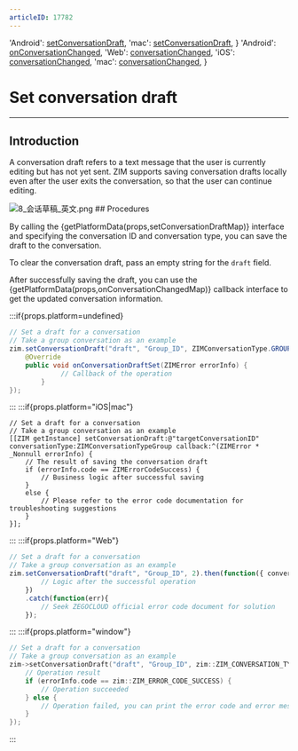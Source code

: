 ```yaml
---
articleID: 17782
---
```



  'Android': <a href='@setConversationDraft' target='_blank'>setConversationDraft</a>,
  'mac': <a href='https://docs.zegocloud.com/article/api?doc=zim_API~objective-c_macos~protocol~ZIM#set-conversation-draft-draft-conversation-id-conversation-type-callback' target='_blank'>setConversationDraft</a>,
}
  'Android': <a href='@onConversationChanged' target='_blank'>onConversationChanged</a>,
  'Web': <a href='@conversationChanged' target='_blank'>conversationChanged</a>,
  'iOS': <a href='https://docs.zegocloud.com/article/api?doc=zim_API~objective-c_ios~protocol~ZIMEventHandler#zim-conversation-changed' target='_blank'>conversationChanged</a>,
  'mac': <a href='https://docs.zegocloud.com/article/api?doc=zim_API~objective-c_macos~protocol~ZIMEventHandler#zim-conversation-changed' target='_blank'>conversationChanged</a>,
}

# Set conversation draft

- - -

## Introduction

A conversation draft refers to a text message that the user is currently editing but has not yet sent. ZIM supports saving conversation drafts locally even after the user exits the conversation, so that the user can continue editing.

<Frame width="auto" height="auto">
  <img src="https://media-resource.spreading.io/docuo/workspace740/af061ebc6eaf0f12ae9e7f72235bd04e/f1f54019d8.png" alt="8_会话草稿_英文.png"/>
</Frame>
## Procedures

By calling the {getPlatformData(props,setConversationDraftMap)} interface and specifying the conversation ID and conversation type, you can save the draft to the conversation.

<Note title="Note">

To clear the conversation draft, pass an empty string for the `draft` field.
</Note>

After successfully saving the draft, you can use the {getPlatformData(props,onConversationChangedMap)} callback interface to get the updated conversation information.

:::if{props.platform=undefined}
```java
// Set a draft for a conversation
// Take a group conversation as an example
zim.setConversationDraft("draft", "Group_ID", ZIMConversationType.GROUP, new ZIMConversationDraftSetCallback() {
    @Override
    public void onConversationDraftSet(ZIMError errorInfo) {
             // Callback of the operation
        }
});
```

:::
:::if{props.platform="iOS|mac"}
```objc
// Set a draft for a conversation
// Take a group conversation as an example
[[ZIM getInstance] setConversationDraft:@"targetConversationID" conversationType:ZIMConversationTypeGroup callback:^(ZIMError * _Nonnull errorInfo) {
    // The result of saving the conversation draft
    if (errorInfo.code == ZIMErrorCodeSuccess) {
        // Business logic after successful saving
    }
    else {
        // Please refer to the error code documentation for troubleshooting suggestions
    }
}];
```
:::
:::if{props.platform="Web"}
```javascript
// Set a draft for a conversation
// Take a group conversation as an example
zim.setConversationDraft("draft", "Group_ID", 2).then(function({ conversationID, conversationType }){
        // Logic after the successful operation
    })
    .catch(function(err){
        // Seek ZEGOCLOUD official error code document for solution
    });
```
:::
:::if{props.platform="window"}
```Cpp
// Set a draft for a conversation
// Take a group conversation as an example
zim->setConversationDraft("draft", "Group_ID", zim::ZIM_CONVERSATION_TYPE_GROUP, [=](const std::string& conversationID, zim::ZIMConversationType conversationType, const zim::ZIMError& errorInfo) {
	// Operation result
	if (errorInfo.code == zim::ZIM_ERROR_CODE_SUCCESS) {
		// Operation succeeded
	} else {
        // Operation failed, you can print the error code and error message and troubleshoot the error by looking for the ZEGOCLOUD official error code documentation. 
	}
});
```
:::
